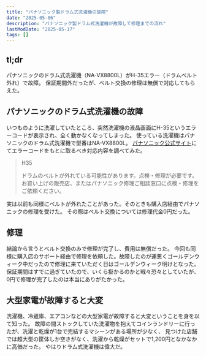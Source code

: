 ```yaml
---
title: "パナソニック製ドラム式洗濯機の故障"
date: "2025-05-06"
description: "パナソニック製ドラム式洗濯機が故障して修理までの流れ"
lastModDate: "2025-05-17"
tags: []
---
```


## tl;dr

パナソニックのドラム式洗濯機（NA-VX8800L）がH-35エラー（ドラムベルト外れ）で故障。
保証期間外だったが、ベルト交換の修理は無償で対応してもらえた。

## パナソニックのドラム式洗濯機の故障

いつものように洗濯していたところ、突然洗濯機の液晶画面にH-35というエラーコードが表示され、全く動かなくなってしまった。
使っている洗濯機はパナソニックのドラム式洗濯機で型番はNA-VX8800L。
[パナソニック公式サイト](https://jpn.faq.panasonic.com/app/answers/detail/a_id/26936/~/%E6%B4%97%E6%BF%AF%E6%A9%9F%E3%81%AB%E3%82%A8%E3%83%A9%E3%83%BC%E8%A1%A8%E7%A4%BA%E3%80%8Ch%EF%BC%8A%EF%BC%8A%E3%80%8D%E3%81%8C%E5%87%BA%E3%81%9F%E3%82%89#gs=eyJndWlkZUlEIjoxMjUwNCwicXVlc3Rpb25JRCI6MSwicmVzcG9uc2VJRCI6MTAsImd1aWRlU2Vzc2lvbiI6Ilp6cVpyWDJyIiwic2Vzc2lvbklEIjoiWnpxWnJYMnIifQ..)にてエラーコードをもとに取るべき対応内容を調べてみた。

> H35
>
> ドラムのベルトが外れている可能性があります。点検・修理が必要です。
> お買い上げの販売店、またはパナソニック修理ご相談窓口に点検・修理をご依頼ください。

実は以前も同様にベルトが外れたことがあった。そのときも購入店経由でパナソニックの修理を受けた。
その際はベルト交換については修理代金0円だった。

## 修理

結論から言うとベルト交換のみで修理が完了し、費用は無償だった。
今回も同様に購入店のサポート経由で修理を依頼した。故障したのが運悪くゴールデンウィーク中だったので修理に来ていただく日はゴールデンウィーク明けとなった。
保証期間はすでに過ぎていたので、いくら掛かるのかと戦々恐々としていたが、0円で修理が完了したのは本当にありがたかった。

## 大型家電が故障すると大変

洗濯機、冷蔵庫、エアコンなどの大型家電が故障すると大変ということを身を以て知った。
故障の間ストックしていた洗濯物を抱えてコインランドリーに行ったが、洗濯と乾燥が1台で完結するマシーンがある場所が少なく、
見つけた店舗では超大型の筐体しか空きがなく、洗濯から乾燥がセットで1,200円となかなかに高価だった。
やはりドラム式洗濯機は偉大だ。
